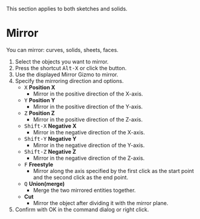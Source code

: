 
<Callout emoji="">This section applies to both sketches and solids.</Callout>

# Mirror

<Reference shortcut="Alt-X" command="Mirror" button="Left of Command Bar" />

You can mirror: curves, solids, sheets, faces.

1. Select the objects you want to mirror.
2. Press the shortcut <kbd>Alt-X</kbd> or click the button.
3. Use the displayed Mirror Gizmo to mirror.
4. Specify the mirroring direction and options.
   - <kbd>X</kbd> **Position X**
      - Mirror in the positive direction of the X-axis.
   - <kbd>Y</kbd> **Position Y**
      - Mirror in the positive direction of the Y-axis.
   - <kbd>Z</kbd> **Position Z**
      - Mirror in the positive direction of the Z-axis.
   - <kbd>Shift-X</kbd> **Negative X**
      - Mirror in the negative direction of the X-axis.
   - <kbd>Shift-Y</kbd> **Negative Y**
      - Mirror in the negative direction of the Y-axis.
   - <kbd>Shift-Z</kbd> **Negative Z**
      - Mirror in the negative direction of the Z-axis.
   - <kbd>F</kbd> **Freestyle**
      - Mirror along the axis specified by the first click as the start point and the second click as the end point.
   - <kbd>Q</kbd> **Union(merge)**
      - Merge the two mirrored entities together.
   - <kbd></kbd> **Cut**
      - Mirror the object after dividing it with the mirror plane.
5. Confirm with OK in the command dialog or right click.